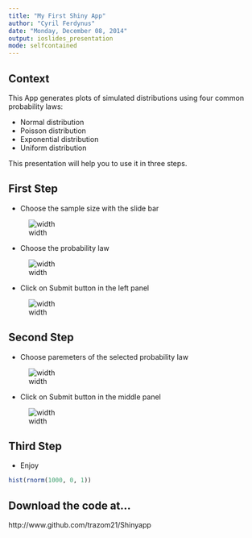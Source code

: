 ```yaml
---
title: "My First Shiny App"
author: "Cyril Ferdynus"
date: "Monday, December 08, 2014"
output: ioslides_presentation
mode: selfcontained
---
```


## Context

This App generates plots of simulated distributions using four common probability laws:

- Normal distribution
- Poisson distribution
- Exponential distribution
- Uniform distribution

This presentation will help you to use it in three steps.


## First Step

- Choose the sample size with the slide bar

![width](./slide.png)


- Choose the probability law

![width](./distribution.png)


- Click on Submit button in the left panel

![width](./submit.png)

## Second Step

- Choose paremeters of the selected probability law

![width](./parameters.png)


- Click on Submit button in the middle panel

![width](./submit.png)


## Third Step

- Enjoy

```r
hist(rnorm(1000, 0, 1))
```

## Download the code at...

http://www.github.com/trazom21/Shinyapp